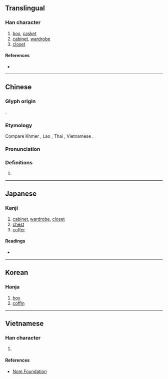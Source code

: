 {{character info/new}}
{{also|椟}}
==Translingual==

===Han character===
{{Han char|rn=75|rad=木|as=15|sn=19|four=44986|canj=DGWC|ids=⿰木賣}}

# [[box]], [[casket]]
# [[cabinet]], [[wardrobe]]
# [[closet]]

====References====
* {{Han ref|kx=0560.280|dkj=15821|dj=0949.250|hdz=21312.010|uh=6ADD|ud=27357|bh=C370|bd=50032}}

----

==Chinese==
{{zh-forms|s=椟}}

===Glyph origin===
{{Han etyl}}
{{Han compound|木|𧶠|c1=s|c2=p|t1=wood|ls=psc}}.

===Etymology===
Compare Khmer {{m|km|ទូ}}, Lao {{m|lo|ຕູ້}}, Thai {{m|th|ตู้}}, Vietnamese {{m|vi|tủ}}.

===Pronunciation===
{{zh-pron
|m=dú
|c=duk6
|mc=y
|oc=y
|ma=
|cat=n
}}

===Definitions===
{{zh-hanzi}}

# {{rfdef|lang=zh}}

----

==Japanese==

===Kanji===
{{ja-kanji|grade=|rs=木15}}

# [[cabinet]], [[wardrobe]], [[closet]]
# [[chest]]
# [[coffer]]

====Readings====
* {{ja-readings|on=[[とく]] (toku), [[どく]] (doku)|kun=[[はこ]] (hako), [[ひつぎ]] (hitsugi)}}

----

==Korean==

===Hanja===
{{ko-hanja|hangeul=독|eumhun=|rv=dok|mr=tok|y=tok}}

# [[box]]
# [[coffin]]

----

==Vietnamese==

===Han character===
{{vi-readings|rs=木15| hanviet = độc}}

# {{defn|lang=vi|sort=木15}}

====References====
* [http://nomfoundation.org/common/nom_details.php?codepoint=6add Nom Foundation]